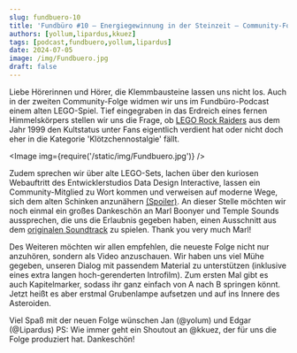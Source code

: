 ```yaml
---
slug: fundbuero-10
title: 'Fundbüro #10 – Energiegewinnung in der Steinzeit – Community-Folge 2'
authors: [yollum,lipardus,kkuez]
tags: [podcast,fundbuero,yollum,lipardus]
date: 2024-07-05
image: /img/Fundbuero.jpg
draft: false
---
```





Liebe Hörerinnen und Hörer, die Klemmbausteine lassen uns nicht los. Auch in der zweiten Community-Folge widmen wir uns im Fundbüro-Podcast einem alten LEGO-Spiel. Tief eingegraben in das Erdreich eines fernen Himmelskörpers stellen wir uns die Frage, ob [LEGO Rock Raiders](https://www.mobygames.com/game/2993/lego-rock-raiders) aus dem Jahr 1999 den Kultstatus unter Fans eigentlich verdient hat oder nicht doch eher in die Kategorie 'Klötzchennostalgie' fällt.

<Image img={require('/static/img/Fundbuero.jpg')} />

<!--truncate-->

Zudem sprechen wir über alte LEGO-Sets, lachen über den kuriosen Webauftritt des Entwicklerstudios Data Design Interactive, lassen ein Community-Mitglied zu Wort kommen und verweisen auf moderne Wege, sich dem alten Schinken anzunähern [(Spoiler)](https://manicminers.baraklava.com). An dieser Stelle möchten wir noch einmal ein großes Dankeschön an Marl Boonyer und Temple Sounds aussprechen, die uns die Erlaubnis gegeben haben, einen Ausschnitt aus dem [originalen Soundtrack](https://templesound.bandcamp.com/album/rockraiders-ep) zu spielen. Thank you very much Marl!

Des Weiteren möchten wir allen empfehlen, die neueste Folge nicht nur anzuhören, sondern als Video anzuschauen. Wir haben uns viel Mühe gegeben, unseren Dialog mit passendem Material zu unterstützen (inklusive eines extra langen hoch-gerenderten Introfilm). Zum ersten Mal gibt es auch Kapitelmarker, sodass ihr ganz einfach von A nach B springen könnt. Jetzt heißt es aber erstmal Grubenlampe aufsetzen und auf ins Innere des Asteroiden.

Viel Spaß mit der neuen Folge wünschen Jan (@yolum) und Edgar (@Lipardus)
PS: Wie immer geht ein Shoutout an @kkuez, der für uns die Folge produziert hat. Dankeschön!

<ReactPlayer
    width="100%"
    height="50px"
    controls
    url='https://m10z.picnotes.de/Fundbuero/Fundbuero_010.mp3'
/>
